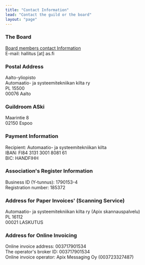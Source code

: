 ```yaml
---
title: "Contact Information"
lead: "Contact the guild or the board"
layout: "page"
---
```


### The Board

<a target="_blank" href="/en/guild/board">Board members contact Information</a>\
E-mail: hallitus [at] as.fi

### Postal Address

Aalto-yliopisto\
Automaatio- ja systeemitekniikan kilta ry\
PL 15500\
00076 Aalto

### Guildroom ASki

Maarintie 8\
02150 Espoo

### Payment Information

Recipient: Automaatio- ja systeemitekniikan kilta\
IBAN: FI84 3131 3001 8081 61\
BIC: HANDFIHH

### Association's Register Information
Business ID (Y-tunnus): 1790153-4\
Registration number: 185372

### Address for Paper Invoices' (Scanning Service)

Automaatio- ja systeemitekniikan kilta ry (Apix skannauspalvelu)\
PL 16112\
00021 LASKUTUS

### Address for Online Invoicing
Online invoice address: 003717901534\
The operator's broker ID: 003717901534\
Online invoice operator: Apix Messaging Oy (003723327487)